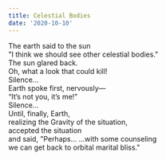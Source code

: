 ```yaml
---
title: Celestial Bodies
date: '2020-10-10'
---
```


The earth said to the sun  
"I think we should see other celestial bodies."  
The sun glared back.  
Oh, what a look that could kill!  
Silence...  
Earth spoke first, nervously—  
“It’s not you, it’s me!”  
Silence...  
Until, finally, Earth,  
realizing the Gravity of the situation,  
accepted the situation  
and said, "Perhaps...
...with some counseling  
we can get back to orbital marital bliss."
